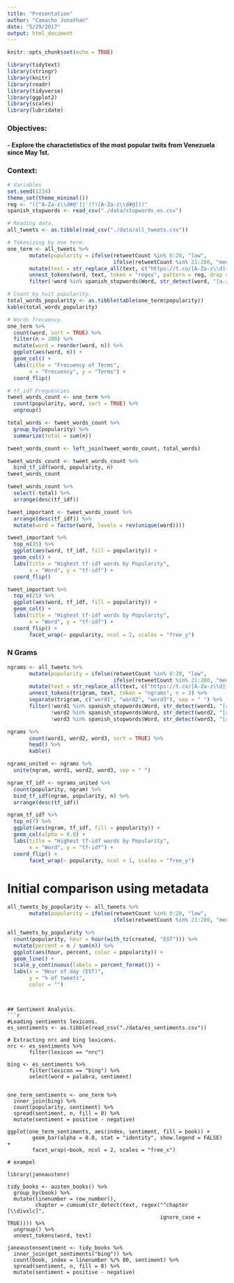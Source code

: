 ```yaml
---
title: "Presentation"
author: "Camacho Jonathan"
date: "5/29/2017"
output: html_document
---
```


```r
knitr::opts_chunk$set(echo = TRUE)
```

```r
library(tidytext)
library(stringr)
library(knitr)
library(readr)
library(tidyverse)
library(ggplot2)
library(scales)
library(lubridate)
```

### Objectives:
#### - Explore the charactetistics of the most popular twits from Venezuela since May 1st.

### Context:

```r
# Variables
set.seed(1234)
theme_set(theme_minimal())
reg <- "([^A-Za-z\\d#@']|'(?![A-Za-z\\d#@]))"
spanish_stopwords <- read_csv("./data/stopwords_es.csv")
```

```r
# Reading data. 
all_tweets <- as.tibble(read_csv("./data/all_tweets.csv"))
```

```r
# Tokenizing by one term. 
one_term <- all_tweets %>%
       mutate(popularity = ifelse(retweetCount %in% 0:20, "low",
                                  ifelse(retweetCount %in% 21:200, "medium", "high"))) %>% 
       mutate(text = str_replace_all(text, c("https://t.co/[A-Za-z\\d]+|&amp;"), "")) %>%
       unnest_tokens(word, text, token = "regex", pattern = reg, drop = FALSE) %>%
       filter(!word %in% spanish_stopwords$Word, str_detect(word, "[a-z]"))
```

```r
# Count by twit popularity.
total_words_popularity <- as.tibble(table(one_term$popularity))
kable(total_words_popularity)
```

```r
# Words frecuency.
one_term %>%
  count(word, sort = TRUE) %>%
  filter(n > 200) %>%
  mutate(word = reorder(word, n)) %>%
  ggplot(aes(word, n)) +
  geom_col() +
  labs(title = "Frecuency of Terms",
       x = "Frecuency", y = "Terms") +
  coord_flip()
```

```r
# tf_idf Frequencies
tweet_words_count <- one_term %>%
  count(popularity, word, sort = TRUE) %>%
  ungroup()

total_words <- tweet_words_count %>%
  group_by(popularity) %>%
  summarize(total = sum(n))

tweet_words_count <- left_join(tweet_words_count, total_words)

tweet_words_count <- tweet_words_count %>%
  bind_tf_idf(word, popularity, n)
tweet_words_count

tweet_words_count %>%
  select(-total) %>%
  arrange(desc(tf_idf))

tweet_important <- tweet_words_count %>%
  arrange(desc(tf_idf)) %>%
  mutate(word = factor(word, levels = rev(unique(word))))

tweet_important %>%
  top_n(35) %>%
  ggplot(aes(word, tf_idf, fill = popularity)) +
  geom_col() +
  labs(title = "Highest tf-idf words by Popularity",
       x = "Word", y = "tf-idf") +
  coord_flip()

tweet_important %>%
  top_n(25) %>%
  ggplot(aes(word, tf_idf, fill = popularity)) +
  geom_col() +
  labs(title = "Highest tf-idf words by Popularity",
       x = "Word", y = "tf-idf") +
  coord_flip() + 
       facet_wrap(~ popularity, ncol = 2, scales = "free_y")
```

### N Grams
```r
ngrams <- all_tweets %>%
       mutate(popularity = ifelse(retweetCount %in% 0:20, "low",
                                  ifelse(retweetCount %in% 21:200, "medium", "high"))) %>% 
       mutate(text = str_replace_all(text, c("https://t.co/[A-Za-z\\d]+|&amp;"), "")) %>%
       unnest_tokens(trigram, text, token = "ngrams", n = 3) %>%
       separate(trigram, c("word1", "word2", "word3"), sep = " ") %>%
       filter(!word1 %in% spanish_stopwords$Word, str_detect(word1, "[a-z]"), 
              !word2 %in% spanish_stopwords$Word, str_detect(word2, "[a-z]"),
              !word3 %in% spanish_stopwords$Word, str_detect(word3, "[a-z]"))
```


```r
ngrams %>% 
       count(word1, word2, word3, sort = TRUE) %>% 
       head() %>%
       kable()
```

```r
ngrams_united <- ngrams %>%
  unite(ngram, word1, word2, word3, sep = " ")

ngram_tf_idf <- ngrams_united %>%
  count(popularity, ngram) %>%
  bind_tf_idf(ngram, popularity, n) %>%
  arrange(desc(tf_idf))
```

```r
ngram_tf_idf %>%
  top_n(7) %>%
  ggplot(aes(ngram, tf_idf, fill = popularity)) +
  geom_col(alpha = 0.8) +
  labs(title = "Highest tf-idf words by Popularity",
       x = "Word", y = "tf-idf") +
  coord_flip() + 
       facet_wrap(~ popularity, ncol = 1, scales = "free_y")
```
# Initial comparison using metadata

```r
all_tweets_by_popularity <- all_tweets %>%
       mutate(popularity = ifelse(retweetCount %in% 0:20, "low",
                                  ifelse(retweetCount %in% 21:200, "medium", "high")))
```


```r
all_tweets_by_popularity %>%
  count(popularity, hour = hour(with_tz(created, "EST"))) %>%
  mutate(percent = n / sum(n)) %>%
  ggplot(aes(hour, percent, color = popularity)) +
  geom_line() +
  scale_y_continuous(labels = percent_format()) +
  labs(x = "Hour of day (EST)",
       y = "% of tweets",
       color = "")
```





```


## Sentiment Analysis.
```r
#Loading sentiments lexicons.
es_sentiments <- as.tibble(read_csv("./data/es_sentiments.csv"))

# Extracting nrc and bing lexicons. 
nrc <- es_sentiments %>%
       filter(lexicon == "nrc")

bing <- es_sentiments %>% 
       filter(lexicon == "bing") %>%
       select(word = palabra, sentiment)
       

one_term_sentiments <- one_term %>%
  inner_join(bing) %>%
  count(popularity, sentiment) %>%
  spread(sentiment, n, fill = 0) %>%
  mutate(sentiment = positive - negative)

ggplot(one_term_sentiments, aes(index, sentiment, fill = book)) +
        geom_bar(alpha = 0.8, stat = "identity", show.legend = FALSE) +
        facet_wrap(~book, ncol = 2, scales = "free_x")

# exampel 

library(janeaustenr)

tidy_books <- austen_books() %>%
  group_by(book) %>%
  mutate(linenumber = row_number(),
         chapter = cumsum(str_detect(text, regex("^chapter [\\divxlc]", 
                                                 ignore_case = TRUE)))) %>%
  ungroup() %>%
  unnest_tokens(word, text)

janeaustensentiment <- tidy_books %>%
  inner_join(get_sentiments("bing")) %>%
  count(book, index = linenumber %/% 80, sentiment) %>%
  spread(sentiment, n, fill = 0) %>%
  mutate(sentiment = positive - negative)
```








